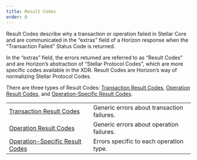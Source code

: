 ```yaml
---
title: Result Codes
order: 0
---
```



Result Codes describe why a transaction or operation failed in Stellar Core and are communicated in the “extras” field of a Horizon response when the “Transaction Failed” Status Code is returned.

In the “extras” field, the errors returned are referred to as “Result Codes” and are Horizon’s abstraction of “Stellar Protocol Codes”, which are more specific codes available in the XDR. Result Codes are Horizon’s way of normalizing Stellar Protocol Codes.

There are three types of Result Codes: [Transaction Result Codes](./transactions.mdx), [Operation Result Codes](./operations.mdx), and [Operation-Specific Result Codes](/operation-specific.mdx).

<MethodTable title="Result Code Types">

|  |  |
| --- | --- |
| [Transaction Result Codes](./transactions.mdx) | Generic errors about transaction failures. |
| [Operation Result Codes](./operations.mdx) | Generic errors about operation failures. |
| [Operation-Specific Result Codes](/operation-specific.mdx) | Errors specific to each operation type. |

</MethodTable>
